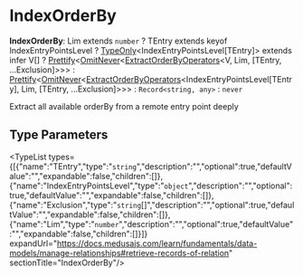 
# IndexOrderBy

 **IndexOrderBy**: Lim extends `number` ? TEntry extends keyof IndexEntryPointsLevel ? [TypeOnly](../../../types/types.TypeOnly/page.mdx)&#60;IndexEntryPointsLevel[TEntry]&#62; extends infer V[] ? [Prettify](../../../CommonTypes/types/types.CommonTypes.Prettify/page.mdx)&#60;[OmitNever](../../../types/types.OmitNever/page.mdx)&#60;[ExtractOrderByOperators](../../../types/types.ExtractOrderByOperators/page.mdx)&#60;V, Lim, [TEntry, ...Exclusion]&#62;&#62;&#62; : [Prettify](../../../CommonTypes/types/types.CommonTypes.Prettify/page.mdx)&#60;[OmitNever](../../../types/types.OmitNever/page.mdx)&#60;[ExtractOrderByOperators](../../../types/types.ExtractOrderByOperators/page.mdx)&#60;IndexEntryPointsLevel[TEntry], Lim, [TEntry, ...Exclusion]&#62;&#62;&#62; : `Record<string, any>` : `never`

Extract all available orderBy from a remote entry point deeply

## Type Parameters

<TypeList types={[{"name":"TEntry","type":"`string`","description":"","optional":true,"defaultValue":"","expandable":false,"children":[]},{"name":"IndexEntryPointsLevel","type":"`object`","description":"","optional":true,"defaultValue":"","expandable":false,"children":[]},{"name":"Exclusion","type":"`string`[]","description":"","optional":true,"defaultValue":"","expandable":false,"children":[]},{"name":"Lim","type":"`number`","description":"","optional":true,"defaultValue":"","expandable":false,"children":[]}]} expandUrl="https://docs.medusajs.com/learn/fundamentals/data-models/manage-relationships#retrieve-records-of-relation" sectionTitle="IndexOrderBy"/>

